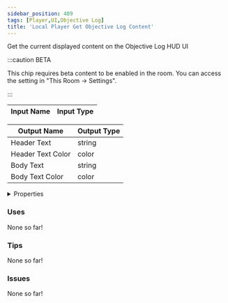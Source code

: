 ```yaml
---
sidebar_position: 409
tags: [Player,UI,Objective Log]
title: 'Local Player Get Objective Log Content'
---
```


Get the current displayed content on the Objective Log HUD UI

:::caution BETA

This chip requires beta content to be enabled in the room. You can access the setting in "This Room -> Settings".

:::


<EsbSvg />

| Input Name | Input Type |
|-----------|-----------|

| Output Name | Output Type |
|-----------|-----------|
| Header Text | string |
| Header Text Color | color |
| Body Text | string |
| Body Text Color | color |


<details>
  <summary>Properties</summary>
  <div>
    <div>
    <table>
      <thead>
        <tr>
          <th>Is beta required?</th>
          <th>✅</th>
        </tr>
        <tr>
          <th>Is this chip a trolling risk?</th>
          <th>❌</th>
        </tr>
        <tr>
          <th>Is this chip a role assignment risk?</th>
          <th>❌</th>
        </tr>
        <tr>
          <th>Chip UUID</th>
          <th>809ba66c-8877-4d74-ac4b-2d0730a1b576</th>
        </tr>
      </thead>
    </table>
    </div>
  </div>
</details>

### Uses

None so far!

### Tips

None so far!

### Issues

None so far!